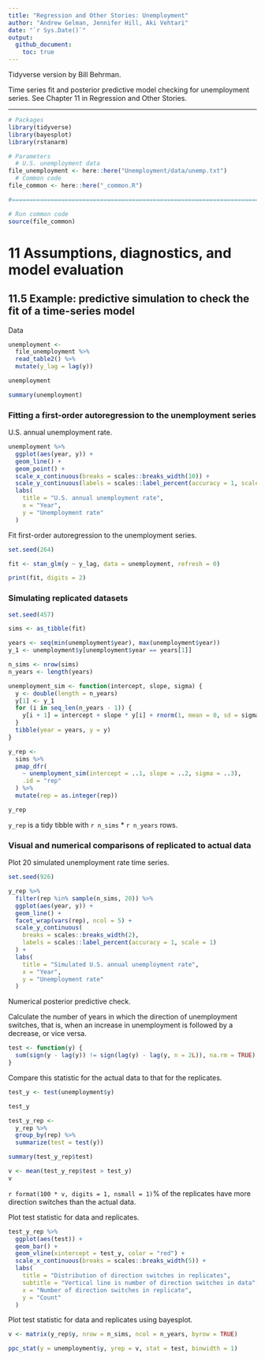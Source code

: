 ```yaml
---
title: "Regression and Other Stories: Unemployment"
author: "Andrew Gelman, Jennifer Hill, Aki Vehtari"
date: "`r Sys.Date()`"
output:
  github_document:
    toc: true
---
```

Tidyverse version by Bill Behrman.

Time series fit and posterior predictive model checking for
unemployment series. See Chapter 11 in Regression and Other
Stories.

-------------

```r
# Packages
library(tidyverse)
library(bayesplot)
library(rstanarm)

# Parameters
  # U.S. unemployment data
file_unemployment <- here::here("Unemployment/data/unemp.txt")
  # Common code
file_common <- here::here("_common.R")

#===============================================================================

# Run common code
source(file_common)
```

# 11 Assumptions, diagnostics, and model evaluation

## 11.5 Example: predictive simulation to check the fit of a time-series model

Data

```r
unemployment <- 
  file_unemployment %>% 
  read_table2() %>% 
  mutate(y_lag = lag(y))

unemployment
```

```r
summary(unemployment)
```

### Fitting a first-order autoregression to the unemployment series

U.S. annual unemployment rate.

```r
unemployment %>% 
  ggplot(aes(year, y)) +
  geom_line() +
  geom_point() +
  scale_x_continuous(breaks = scales::breaks_width(10)) +
  scale_y_continuous(labels = scales::label_percent(accuracy = 1, scale = 1)) +
  labs(
    title = "U.S. annual unemployment rate",
    x = "Year",
    y = "Unemployment rate"
  )
```

Fit first-order autoregression to the unemployment series.

```r
set.seed(264)

fit <- stan_glm(y ~ y_lag, data = unemployment, refresh = 0)

print(fit, digits = 2)
```

### Simulating replicated datasets

```r
set.seed(457)

sims <- as_tibble(fit)

years <- seq(min(unemployment$year), max(unemployment$year))
y_1 <- unemployment$y[unemployment$year == years[1]]

n_sims <- nrow(sims)
n_years <- length(years)

unemployment_sim <- function(intercept, slope, sigma) {
  y <- double(length = n_years)
  y[1] <- y_1
  for (i in seq_len(n_years - 1)) {
    y[i + 1] = intercept + slope * y[i] + rnorm(1, mean = 0, sd = sigma)
  }
  tibble(year = years, y = y)
}

y_rep <- 
  sims %>% 
  pmap_dfr(
    ~ unemployment_sim(intercept = ..1, slope = ..2, sigma = ..3),
    .id = "rep"
  ) %>% 
  mutate(rep = as.integer(rep))

y_rep
```

`y_rep` is a tidy tibble with `r n_sims` * `r n_years` rows.

### Visual and numerical comparisons of replicated to actual data

Plot 20 simulated unemployment rate time series.

```r
set.seed(926)

y_rep %>% 
  filter(rep %in% sample(n_sims, 20)) %>% 
  ggplot(aes(year, y)) + 
  geom_line() +
  facet_wrap(vars(rep), ncol = 5) +
  scale_y_continuous(
    breaks = scales::breaks_width(2),
    labels = scales::label_percent(accuracy = 1, scale = 1)
  ) +
  labs(
    title = "Simulated U.S. annual unemployment rate",
    x = "Year",
    y = "Unemployment rate"
  )
```

Numerical posterior predictive check.

Calculate the number of years in which the direction of unemployment switches, that is, when an increase in unemployment is followed by a decrease, or vice versa.

```r
test <- function(y) {
  sum(sign(y - lag(y)) != sign(lag(y) - lag(y, n = 2L)), na.rm = TRUE)
}
```

Compare this statistic for the actual data to that for the replicates.

```r
test_y <- test(unemployment$y)

test_y

test_y_rep <- 
  y_rep %>% 
  group_by(rep) %>% 
  summarize(test = test(y))

summary(test_y_rep$test)

v <- mean(test_y_rep$test > test_y)
v
```

`r format(100 * v, digits = 1, nsmall = 1)`% of the replicates have more direction switches than the actual data.

Plot test statistic for data and replicates.

```r
test_y_rep %>% 
  ggplot(aes(test)) +
  geom_bar() +
  geom_vline(xintercept = test_y, color = "red") +
  scale_x_continuous(breaks = scales::breaks_width(5)) +
  labs(
    title = "Distribution of direction switches in replicates",
    subtitle = "Vertical line is number of direction switches in data",
    x = "Number of direction switches in replicate",
    y = "Count"
  )
```

Plot test statistic for data and replicates using bayesplot.

```r
v <- matrix(y_rep$y, nrow = n_sims, ncol = n_years, byrow = TRUE)

ppc_stat(y = unemployment$y, yrep = v, stat = test, binwidth = 1)
```

